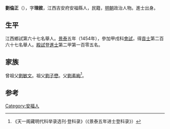 '''劉倫正'''（{{bd|1423年||？}}），字'''理敘'''，江西吉安府安福縣人，民籍，[[明朝|明朝]]政治人物。進士出身。

== 生平 ==
江西鄉試第六十七名舉人。[[景泰|景泰]]五年（1454年），參加甲戌科[[會試|會試]]，得[[貢士|貢士]]第二百六十七名舉人。[[殿試|殿試]]登[[進士|進士]]第二甲第一百零五名。

== 家族 ==
曾祖父[[劉敏文|劉敏文]]。祖父[[劉子懋|劉子懋]]。父[[劉素絢|劉素絢]]<ref>《天一阁藏明代科举录选刊·登科录》（《景泰五年进士登科录》）</ref>。

==参考==
{{reflist}}

{{景泰五年甲戌科殿試金榜}}

{{Authority control}}

{{DEFAULTSORT:}}
[[Category:安福人|Category:安福人]]


{{明朝人物小作品}}